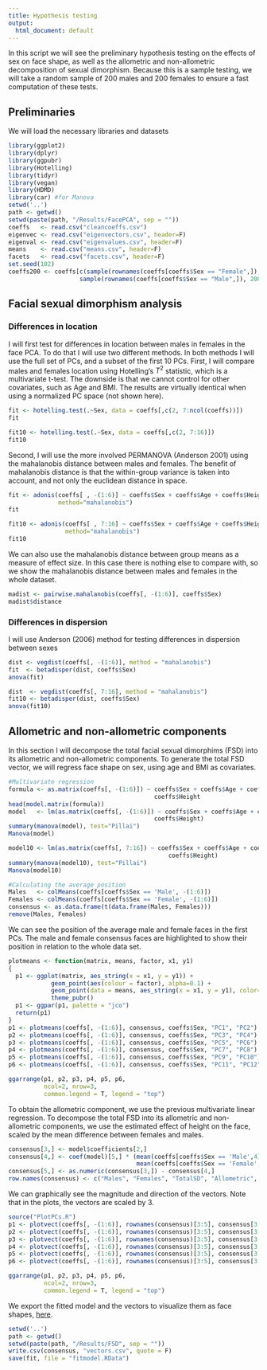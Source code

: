 ```yaml
---
title: Hypothesis testing
output: 
  html_document: default
---
```


In this script we will see the preliminary hypothesis testing on the effects of sex on face shape, as well as the allometric and non-allometric decomposition of sexual dimorphism.
Because this is a sample testing, we will take a random sample of 200 males and 200 females to ensure a fast computation of these tests.

## Preliminaries

We will load the necessary libraries and datasets

```r
library(ggplot2)
library(dplyr)
library(ggpubr)
library(Hotelling)
library(tidyr)
library(vegan)
library(HDMD)
library(car) #for Manova
setwd('..')
path <- getwd()
setwd(paste(path, "/Results/FacePCA", sep = ""))
coeffs   <- read.csv("cleancoeffs.csv")
eigenvec <- read.csv("eigenvectors.csv", header=F)
eigenval <- read.csv("eigenvalues.csv", header=F)
means    <- read.csv("means.csv", header=F)
facets   <- read.csv("facets.csv", header=F)
set.seed(102)
coeffs200 <- coeffs[c(sample(rownames(coeffs[coeffs$Sex == "Female",]), 200), 
                    sample(rownames(coeffs[coeffs$Sex == "Male",]), 200) ) , ]
```

## Facial sexual dimorphism analysis

### Differences in location

I will first test for differences in location between males in females in the face PCA.
To do that I will use two different methods.
In both methods I will use the full set of PCs, and a subset of the first 10 PCs.
First, I will compare males and females location using Hotelling's $T^{2}$ statistic, which is a multivariate t-test.
The downside is that we cannot control for other covariates, such as Age and BMI.
The results are virtually identical when using a normalized PC space (not shown here).

```r
fit <- hotelling.test(.~Sex, data = coeffs[,c(2, 7:ncol(coeffs))])
fit

fit10 <- hotelling.test(.~Sex, data = coeffs[,c(2, 7:16)])
fit10
```

Second, I will use the more involved PERMANOVA (Anderson 2001) using the mahalanobis distance between males and females.
The benefit of mahalanobis distance is that the within-group variance is taken into account, and not only the euclidean distance in space. 

```r
fit <- adonis(coeffs[ , -(1:6)] ~ coeffs$Sex + coeffs$Age + coeffs$Height + coeffs$Weight,
              method="mahalanobis")
fit

fit10 <- adonis(coeffs[ , 7:16] ~ coeffs$Sex + coeffs$Age + coeffs$Height + coeffs$Weight, 
                method="mahalanobis")
fit10
```

We can also use the mahalanobis distance between group means as a measure of effect size.
In this case there is nothing else to compare with, so we show the mahalanobis distance between males and females in the whole dataset. 

```r
madist <- pairwise.mahalanobis(coeffs[, -(1:6)], coeffs$Sex)
madist$distance
```

### Differences in dispersion

I will use Anderson (2006) method for testing differences in dispersion between sexes

```r
dist <- vegdist(coeffs[, -(1:6)], method = "mahalanobis")
fit  <- betadisper(dist, coeffs$Sex)
anova(fit)

dist  <- vegdist(coeffs[, 7:16], method = "mahalanobis")
fit10 <- betadisper(dist, coeffs$Sex)
anova(fit10)
```


## Allometric and non-allometric components

In this section I will decompose the total facial sexual dimorphims (FSD) into its allometric and non-allometric components.
To generate the total FSD vector, we will regress face shape on sex, using age and BMI as covariates. 

```r
#Multivariate regression
formula <- as.matrix(coeffs[, -(1:6)]) ~ coeffs$Sex + coeffs$Age + coeffs$Weight + 
                                         coeffs$Height
head(model.matrix(formula))
model   <- lm(as.matrix(coeffs[, -(1:6)]) ~ coeffs$Sex + coeffs$Age + coeffs$Weight + 
                                         coeffs$Height)
summary(manova(model), test="Pillai")
Manova(model)

model10 <- lm(as.matrix(coeffs[, 7:16]) ~ coeffs$Sex + coeffs$Age + coeffs$Weight + 
                                             coeffs$Height)
summary(manova(model10), test="Pillai")
Manova(model10)

#Calculating the average position
Males   <- colMeans(coeffs[coeffs$Sex == 'Male', -(1:6)])
Females <- colMeans(coeffs[coeffs$Sex == 'Female', -(1:6)])
consensus <- as.data.frame(t(data.frame(Males, Females)))
remove(Males, Females)
```

We can see the position of the average male and female faces in the first PCs.
The male and female consensus faces are highlighted to show their position in relation to the whole data set.

```r
plotmeans <- function(matrix, means, factor, x1, y1)
{
  p1 <- ggplot(matrix, aes_string(x = x1, y = y1)) +
            geom_point(aes(colour = factor), alpha=0.1) +
            geom_point(data = means, aes_string(x = x1, y = y1), color="red", size=3) +
            theme_pubr()
  p1 <- ggpar(p1, palette = "jco")
  return(p1)
}
p1 <- plotmeans(coeffs[, -(1:6)], consensus, coeffs$Sex, "PC1", "PC2")
p2 <- plotmeans(coeffs[, -(1:6)], consensus, coeffs$Sex, "PC3", "PC4")
p3 <- plotmeans(coeffs[, -(1:6)], consensus, coeffs$Sex, "PC5", "PC6")
p4 <- plotmeans(coeffs[, -(1:6)], consensus, coeffs$Sex, "PC7", "PC8")
p5 <- plotmeans(coeffs[, -(1:6)], consensus, coeffs$Sex, "PC9", "PC10")
p6 <- plotmeans(coeffs[, -(1:6)], consensus, coeffs$Sex, "PC11", "PC12")

ggarrange(p1, p2, p3, p4, p5, p6, 
          ncol=2, nrow=3, 
          common.legend = T, legend = "top")
```

To obtain the allometric component, we use the previous multivariate linear regression. 
To decompose the total FSD into its allometric and non-allometric components, we use the estimated effect of height on the face, scaled by the mean difference between females and males.

```r
consensus[3,] <- model$coefficients[2,]
consensus[4,] <- coef(model)[5,] * (mean(coeffs[coeffs$Sex == 'Male',4]) -
                                    mean(coeffs[coeffs$Sex == 'Female',4]))
consensus[5,] <- as.numeric(consensus[3,]) - consensus[4,]
row.names(consensus) <- c("Males", "Females", "TotalSD", "Allometric", "Non-allometric")
```

We can graphically see the magnitude and direction of the vectors.
Note that in the plots, the vectors are scaled by 3.

```r
source("PlotPCs.R")
p1 <- plotvect(coeffs[, -(1:6)], rownames(consensus)[3:5], consensus[3:5,], "PC1", "PC2")
p2 <- plotvect(coeffs[, -(1:6)], rownames(consensus)[3:5], consensus[3:5,], "PC3", "PC4")
p3 <- plotvect(coeffs[, -(1:6)], rownames(consensus)[3:5], consensus[3:5,], "PC5", "PC6")
p4 <- plotvect(coeffs[, -(1:6)], rownames(consensus)[3:5], consensus[3:5,], "PC7", "PC8")
p5 <- plotvect(coeffs[, -(1:6)], rownames(consensus)[3:5], consensus[3:5,], "PC9", "PC10")
p6 <- plotvect(coeffs[, -(1:6)], rownames(consensus)[3:5], consensus[3:5,], "PC11", "PC12")

ggarrange(p1, p2, p3, p4, p5, p6, 
          ncol=2, nrow=3, 
          common.legend = T, legend = "top")
```

We export the fitted model and the vectors to visualize them as face shapes, [here](2017-07-FaceEffects.html).

```r
setwd('..')
path <- getwd()
setwd(paste(path, "/Results/FSD", sep = ""))
write.csv(consensus, "vectors.csv", quote = F)
save(fit, file = "fitmodel.RData")
```